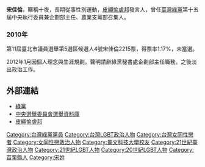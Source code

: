 {{Infobox_officeholder
| name = 宋佳倫
| image name =
| width =
| now = 
中華民國（臺灣）政治人士
| period = 
| Sex = 女
| nationality = {{ROC}}
| date of birth = 1983年
| party = [[綠黨_(臺灣)|綠黨 (臺灣)]]（2010-2012）<br>[[無黨籍|無黨籍]]
| place of birth = {{ROC}}[[臺灣省|臺灣省]][[苗栗縣|苗栗縣]]
| educate = 
*苗栗縣南庄國中
*苗栗縣立興華高級中學
*景文科技大學視覺傳達設計系
*輔仁大學心理學系碩士
| past = 
*第二屆同志大遊行文宣組組員
*反對假分級聯盟制度共同發起人
*[[皮繩愉虐邦|皮繩愉虐邦]]創始成員
*台灣國際互助家庭協會多元團體計畫執行
*「兩岸三地性／別政治新局勢」之座談與談人
*台灣綠黨中執委
}}

'''宋佳倫'''{{BD|1983年|||}}，暱稱十夜，長期從事性別運動，[[皮繩愉虐邦|皮繩愉虐邦]]發言人，曾任[[臺灣綠黨|臺灣綠黨]]第十五屆中央執行委員兼企劃部主任、農業支黨部召集人。

=== 2010年 ===
第11屆臺北市議員選舉第5選區候選人4號宋佳倫2215票，得票率1.17%，未當選。

2012年1月因個人理念與生涯規劃，聲明請辭綠黨秘書處企劃部主任職務。之後淡出政治工作。

== 外部連結 ==
*[http://www.greenparty.org.tw 綠黨]{{Wayback|url=http://www.greenparty.org.tw/ |date=20000302114946 }}
*[http://210.69.23.140/cechead.asp 中央選舉委員會選舉資料庫]{{Wayback|url=http://210.69.23.140/cechead.asp |date=20061212120444 }}
*[http://www.bdsm.com.tw 皮繩愉虐邦]{{Wayback|url=http://www.bdsm.com.tw/ |date=20200714004949 }}

[[Category:台灣綠黨黨員|Category:台灣綠黨黨員]]
[[Category:台灣LGBT政治人物|Category:台灣LGBT政治人物]]
[[Category:台灣女同性戀者|Category:台灣女同性戀者]]
[[Category:女同性戀政治人物|Category:女同性戀政治人物]]
[[Category:景文科技大學校友|Category:景文科技大學校友]]
[[Category:21世紀臺灣政治人物|Category:21世紀臺灣政治人物]]
[[Category:21世紀LGBT人物|Category:21世紀LGBT人物]]
[[Category:20世紀LGBT人物|Category:20世紀LGBT人物]]
[[Category:苗栗縣人|Category:苗栗縣人]]
[[Category:宋姓|Category:宋姓]]